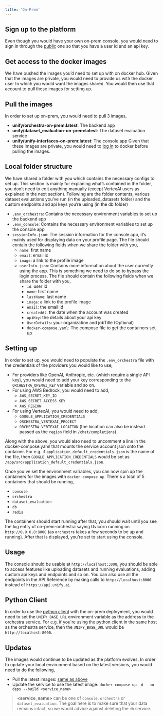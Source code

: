 ```yaml
---
title: 'On-Prem'
---
```


## Sign up to the platform

Even though you would have your own on-prem console, you would need to sign in through the
[public](https://console.unify.ai/) one so that you have a user id and an api key.

## Get access to the docker images

We have pushed the images you’d need to set up with on docker hub. Given that the images are private,
you would need to provide us with the docker user to which you would want the images shared.
You would then use that account to pull those images for setting up.

## Pull the images

In order to set up on-prem, you would need to pull 3 images,
- **unify/orchestra-on-prem:latest**: The backend app
- **unify/dataset_evaluation-on-prem:latest**: The dataset evaluation service
- **unify/unify-interfaces-on-prem:latest**: The console app
Given that these images are private, you would need to [log in](https://docs.docker.com/reference/cli/docker/login/)
to docker before pulling the images.

## Local folder structure

We have shared a folder with you which contains the necessary configs to set up.
This section is mainly for explaning what’s contained in the folder, you don’t need to edit anything manually
(except VertexAI users as explained in the next section). Following are the folder contents,
various dataset evaluations you’ve run (in the uploaded_datasets folder) and the custom endpoints and api keys
you’re using (in the db folder)
- `.env_orchestra`: Contains the necessary environment variables to set up the backend app
- `.env_console`: Contains the necessary environment variables to set up the console app
- `sessionInfo.json`: The session information for the console app, it’s mainly used for displaying data on your
profile page. The file should contain the following fields when we share the folder with you,
    - `name`: first name
    - `email`: email id
    - `image`: a link to the profile image
    - `userInfo.json`: Contains more information about the user currently using the app.
    This is something we need to do so to bypass the login process. The file should contain the following
    fields when we share the folder with you,
        - `id`: user id
        - `name`: first name
        - `lastName`: last name
        - `image`: a link to the profile image
        - `email`: the email id
        - `createdAt`: the date when the account was created
        - `apiKey`: the details about your api key
        - `UserDetails`: your organization and jobTitle (Optional)
        - `docker-compose.yaml`: The compose file to get the containers set up

## Setting up

In order to set up, you would need to populate the `.env_orchestra` file with the credentials of the providers
you would like to use,
- For providers like OpenAI, Anthropic, etc. (which require a single API key), you would need to add your key
corresponding to the `ORCHESTRA_OPENAI_KEY` variable and so on.
- For using AWS Bedrock, you would need to add,
    - `AWS_SECRET_KEY_ID`
    - `AWS_SECRET_ACCESS_KEY`
    - `AWS_REGION`
- For using VertexAI, you would need to add,
    - `GOOGLE_APPLICATION_CREDENTIALS`
    - `ORCHESTRA_VERTEXAI_PROJECT`
    - `ORCHESTRA_VERTEXAI_LOCATION` (the location can also be instead passed as the `region` field in `/chat/completions`)

Along with the above, you would also need to uncomment a line in the docker-compose.yaml that mounts the service
account json onto the container. For e.g. if `application_default_credentials.json` is the name of the file, then
`GOOGLE_APPLICATION_CREDENTIALS` would be set as `/app/src/application_default_credentials.json`.

Once you’ve set the environment variables, you can now spin up the containers for the images with `docker compose up`.
There's a total of 5 containers that should be running,
- `console`
- `orchestra`
- `dataset_evaluation`
- `db`
- `redis`

The containers should start running after that, you should wait until you see the log
entry of on-prem-orchestra saying Uvicorn running on `http://0.0.0.0:8000`
(as `orchestra` takes a few seconds to be up and running). After that is displayed,
you’re set to start using the console.

## Usage

The console should be usable at `http://localhost:3000`, you should be able to access features like uploading datasets
and running evaluations, adding custom api keys and endpoints and so on. You can also use all the endpoints in the
API Reference by making calls to `http://localhost:8000` instead of `https://api.unify.ai`

## Python Client

In order to use the [python client](https://docs.unify.ai/basics/quickstart) with the
on-prem deployment, you would need to set the `UNIFY_BASE_URL` environment variable as
the address to the orchestra service. For e.g. if you're using the python client in the
same host as the orchestra service, then the `UNIFY_BASE_URL` would be
`http://localhost:8000`.

## Updates

The images would continue to be updated as the platform evolves.
In order to update your local environment based on the latest versions, you would need to do the following,
- Pull the latest images: [same as above](#pull-the-images)
- Update the service to use the latest image: `docker compose up -d --no-deps --build <service_name>`

> **\<service_name\>** can be one of `console`, `orchestra` or `dataset_evaluation`. The goal here is to make sure
> that your data remains intact, so we would advice against deleting the `db` service.
